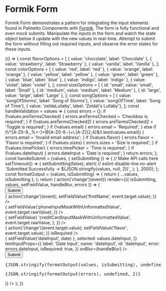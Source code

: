 
<Meta title="Patterns/Formik Form" />

# Formik Form

Formik Form demonstrates a pattern for integrating the input elements found in Palmetto Components with [Formik](https://formik.org/). The form is fully functional and even mock submits. Manipulate the inputs in the form and watch the state object below it update with the new values in real-time. Attempt to submit the form without filling out required inputs, and observe the error states for these inputs.

<Canvas>
  <Story name="Form">
    {() => {
      const flavorOptions = [
        { value: 'chocolate', label: 'Chocolate' },
        { value: 'strawberry', label: 'Strawberry' },
        { value: 'vanilla', label: 'Vanilla' },
      ];
      const colorOptions = [
        { value: 'red', label: 'red' },
        { value: 'orange', label: 'orange' },
        { value: 'yellow', label: 'yellow' },
        { value: 'green', label: 'green' },
        { value: 'blue', label: 'blue' },
        { value: 'indigo', label: 'indigo' },
        { value: 'violet', label: 'violet' },
      ];
      const sizeOptions = [
        { id: 'small', value: 'small', label: 'Small' },
        { id: 'medium', value: 'medium', label: 'Medium' },
        { id: 'large', value: 'large', label: 'Large' },
      ];
      const songOptions = [
        { value: 'songOfStorms', label: 'Song of Storms'},
        { value: 'songOfTime', label: 'Song of Time'},
        { value: 'zeldaLullaby', label: 'Zelda\'s Lullaby'},
      ];
      const handleValidation = values => {
        const errors = {};
        if (!values.areTermsChecked) {
          errors.areTermsChecked = 'Checkbox is required';
        }
        if (!values.areTermsChecked2) {
          errors.areTermsChecked2 = 'Toggle is required';
        }
        if (!values.email) {
          errors.email = 'Required';
        } else if (!/^[A-Z0-9._%+-]+@[A-Z0-9.-]+\.[A-Z]{2,4}$/i.test(values.email)) {
          errors.email = 'Invalid email address';
        }
        if (!values.flavor) {
          errors.flavor = 'Flavor is required';
        }
        if (!values.sizes) {
          errors.sizes = 'Size is required';
        }
        if (!values.timePicker) {
          errors.timePicker = 'Time is required';
        }
        if (!values.dateInput) {
          errors.dateInput = 'Date is required';
        }
        return errors;
      };
      const handleSubmit = (values, { setSubmitting }) => {
        // Make API calls here
        setTimeout(() => {
          setSubmitting(false);
          alert(
            // eslint-disable-line no-alert
            `Submitted Successfully ->  ${JSON.stringify(values, null, 2)}`,
          );
        }, 2000);
      };
      const formatOutput = (values, isSubmitting) => {
        return { ...values, isSubmitting };
      };
      return (
        <Box maxWidth="500px" margin="lg auto">
          <Formik
            initialValues={{
              firstName: '',
              lastName: '',
              email: '',
              phoneInputMask: '',
              phoneInputMaskWithUnformattedValue: '',
              creditCardInputMask: '',
              creditCardInputMaskWithUnformattedValue: '',
              areTermsChecked: false,
              areTermsChecked2: false,
              flavor: null,
              flavor2: null,
              colors: [],
              selectInputInput: '',
              sizes: null,
              timePicker: null,
              dateInput: '',
            }}
            validate={handleValidation}
            onSubmit={handleSubmit}
            handleChange={event => action('change')(event)}
            render={({ isSubmitting, values, setFieldValue, handleBlur, errors }) => (
              <Form>
                <Box childGap="lg">
                  <div>
                    <Box
                      direction={{
                        base: 'row',
                        tablet: 'row',
                        desktop: 'row',
                        hd: 'row',
                      }}
                      childGap={{
                        base: 'sm',
                        tablet: 'md',
                        desktop: 'lg',
                        hd: 'lg',
                      }}
                      width="100%"
                    >
                      <Field
                        type="text"
                        name="search"
                        id="search"
                        placeholder="Search"
                        size="sm"
                        component={FormikTextInput}
                      />
                      <Button type="submit" size="sm" isLoading={isSubmitting}>
                        Submit
                      </Button>
                    </Box>
                  </div>
                  <div>
                    <Field
                      type="text"
                      label="First Name"
                      name="firstName"
                      id="firstName"
                      component={FormikTextInput}
                      // With a custom onChange.
                      // We preserve Formik's convention and relegate state form management back to the user.
                      onChange={event => {
                        action('change')(event);
                        setFieldValue('firstName', event.target.value);
                      }}
                    />
                  </div>
                  <div>
                    <Field
                      type="text"
                      label="Last Name"
                      name="lastName"
                      id="lastName"
                      component={FormikTextInput}
                    />
                  </div>
                  <div>
                    <Field
                      label="Email"
                      name="email"
                      id="email"
                      component={FormikTextInput}
                      isRequired
                    />
                  </div>
                  <div>
                    <Field
                      label="Phone Input Mask Returning a Formatted Value"
                      name="phoneInputMask"
                      id="phoneInputMask"
                      component={FormikTextInput}
                      inputMask="phone"
                      type="tel"
                    />
                  </div>
                  <div>
                    <Field
                      label="Phone Input Mask Returning an Unformatted Value"
                      name="phoneInputMaskWithUnformattedValue"
                      id="phoneInputMaskWithUnformattedValue"
                      component={FormikTextInput}
                      inputMask="phone"
                      type="tel"
                      onChange={event => {
                        setFieldValue('phoneInputMaskWithUnformattedValue', event.target.rawValue);
                      }}
                    />
                  </div>
                  <div>
                    <Field
                      label="Credit Card Input Mask Returning a Formatted Value"
                      name="creditCardInputMask"
                      id="creditCardInputMask"
                      component={FormikTextInput}
                      inputMask="creditCard"
                      type="tel"
                    />
                  </div>
                  <div>
                    <Field
                      label="Credit Card Input Mask Returning an Unformatted Value"
                      name="creditCardInputMaskWithUnformattedValue"
                      id="creditCardInputMaskWithUnformattedValue"
                      component={FormikTextInput}
                      inputMask="creditCard"
                      type="tel"
                      onChange={event => {
                        setFieldValue(
                          'creditCardInputMaskWithUnformattedValue',
                          event.target.rawValue,
                        );
                      }}
                    />
                  </div>
                  <div>
                    <Field
                      label="Flavor with Custom onChange"
                      name="flavor"
                      id="flavor"
                      options={flavorOptions}
                      component={FormikSelectInput}
                      // With a custom onChange.
                      // We preserve Formik's convention and relegate form state management back to the user.
                      onChange={event => {
                        action('change')(event.target.value);
                        setFieldValue('flavor', event.target.value);
                      }}
                      isRequired
                    />
                  </div>
                  <div>
                    <Field
                      label="Flavor without custom onChange"
                      name="flavor2"
                      id="flavor2"
                      options={flavorOptions}
                      component={FormikSelectInput}
                    />
                  </div>
                  <div>
                    <Field
                      label="Colors"
                      name="colors"
                      id="colors"
                      isMulti
                      options={colorOptions}
                      component={FormikSelectInput}
                    />
                  </div>
                  <div>
                    <Field
                      label="Native select input"
                      name="selectInputNative"
                      id="selectInputNative"
                      options={songOptions}
                      component={FormikSelectInputNative}
                    />
                  </div>
                  <div>
                    <Field
                      label="Describe your perfect meal"
                      name="meal"
                      id="meal"
                      component={FormikTextareaInput}
                    />
                  </div>
                  <div>
                    <Field
                      title="Sizes"
                      name="sizes"
                      options={sizeOptions}
                      component={FormikRadioGroup}
                      isRequired
                    />
                  </div>
                  <div>
                    <Field
                      label="Select Time"
                      name="timePicker"
                      component={FormikTimePicker}
                      isRequired
                    />
                  </div>
                  <div>
                    <Field
                      label="Terms and Conditions"
                      name="areTermsChecked"
                      id="areTermsChecked"
                      component={FormikCheckboxInput}
                      isRequired
                    />
                  </div>
                  <div>
                    <Field
                      label="Terms and Conditions Toggle"
                      name="areTermsChecked2"
                      id="areTermsChecked2"
                      component={FormikToggle}
                      isRequired
                    />
                  </div>
                  <div>
                    <DateInput
                      datePickerProps={{
                        onChange: date => { setFieldValue('dateInput', date) },
                        selected: values.dateInput,
                      }}
                      textInputProps={{
                        label: 'Date Input',
                        name: 'dateInput',
                        id: 'dateInput',
                        error: errors.dateInput,
                        isRequired: true,
                      }}
                      onBlur={handleBlur}
                    />
                  </div>
                  <Button type="submit" className="m-bottom-md" isLoading={isSubmitting}>
                    Submit
                  </Button>
                  <pre>{JSON.stringify(formatOutput(values, isSubmitting), undefined, 2)}</pre>
                  <pre>{JSON.stringify(formatOutput(errors), undefined, 2)}</pre>
                </Box>
              </Form>
            )}
          />
        </Box>
      );
    }}
  </Story>
</Canvas>
